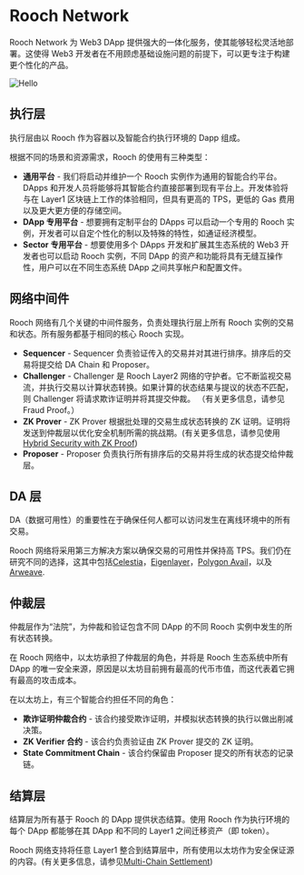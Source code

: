 # Rooch Network

Rooch Network 为 Web3 DApp 提供强大的一体化服务，使其能够轻松灵活地部署。这使得 Web3 开发者在不用顾虑基础设施问题的前提下，可以更专注于构建更个性化的产品。


<Image
  src="/docs/rooch-network-architecture.png"
  alt="Hello"
  width={700}
  height={700}
  class="mx-auto my-8"
/>

## 执行层

执行层由以 Rooch 作为容器以及智能合约执行环境的 Dapp 组成。

根据不同的场景和资源需求，Rooch 的使用有三种类型：

- **通用平台** - 我们将启动并维护一个 Rooch 实例作为通用的智能合约平台。DApps 和开发人员将能够将其智能合约直接部署到现有平台上。开发体验将与在 Layer1 区块链上工作的体验相同，但具有更高的 TPS，更低的 Gas 费用以及更大更方便的存储空间。
- **DApp 专用平台** - 想要拥有定制平台的 DApps 可以启动一个专用的 Rooch 实例，开发者可以自定个性化的制以及特殊的特性，如通证经济模型。
- **Sector 专用平台** - 想要使用多个 DApps 开发和扩展其生态系统的 Web3 开发者也可以启动 Rooch 实例，不同 DApp 的资产和功能将具有无缝互操作性，用户可以在不同生态系统 DApp 之间共享帐户和配置文件。

## 网络中间件

Rooch 网络有几个关键的中间件服务，负责处理执行层上所有 Rooch 实例的交易和状态。所有服务都基于相同的核心 Rooch 实现。

- **Sequencer** - Sequencer 负责验证传入的交易并对其进行排序。排序后的交易将提交给 DA Chain 和 Proposer。
- **Challenger** - Challenger 是 Rooch Layer2 网络的守护者。它不断监视交易流，并执行交易以计算状态转换。如果计算的状态结果与提议的状态不匹配，则 Challenger 将请求欺诈证明并将其提交仲裁。 （有关更多信息，请参见 Fraud Proof。）
- **ZK Prover** - ZK Prover 根据批处理的交易生成状态转换的 ZK 证明。证明将发送到仲裁层以优化安全机制所需的挑战期。(有关更多信息，请参见使用[Hybrid Security with ZK Proof](/docs/tech-highlights/hybrid-security))
- **Proposer** - Proposer 负责执行所有排序后的交易并将生成的状态提交给仲裁层。

## DA 层

DA（数据可用性）的重要性在于确保任何人都可以访问发生在离线环境中的所有交易。

Rooch 网络将采用第三方解决方案以确保交易的可用性并保持高 TPS。我们仍在研究不同的选择，这其中包括[Celestia](https://celestia.org/)，[Eigenlayer](https://www.eigenlayer.xyz/)，[Polygon Avail](https://polygon.technology/blog-tags/polygon-avail)，以及[Arweave](https://www.arweave.org/).

## 仲裁层

仲裁层作为“法院”，为仲裁和验证包含不同 DApp 的不同 Rooch 实例中发生的所有状态转换。

在 Rooch 网络中，以太坊承担了仲裁层的角色，并将是 Rooch 生态系统中所有 DApp 的唯一安全来源，原因是以太坊目前拥有最高的代币市值，而这代表着它拥有最高的攻击成本。

在以太坊上，有三个智能合约担任不同的角色：

- **欺诈证明仲裁合约** - 该合约接受欺诈证明，并模拟状态转换的执行以做出削减决策。
- **ZK Verifier 合约** - 该合约负责验证由 ZK Prover 提交的 ZK 证明。
- **State Commitment Chain** - 该合约保留由 Proposer 提交的所有状态的记录链。

## 结算层

结算层为所有基于 Rooch 的 DApp 提供状态结算。使用 Rooch 作为执行环境的每个 DApp 都能够在其 DApp 和不同的 Layer1 之间迁移资产（即 token）。

Rooch 网络支持将任意 Layer1 整合到结算层中，所有使用以太坊作为安全保证源的内容。(有关更多信息，请参见[Multi-Chain Settlement](/docs/tech-highlights/multi-chain-settlement))
